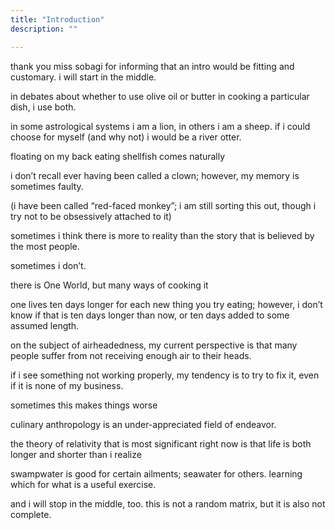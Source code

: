```yaml
---
title: "Introduction"
description: ""

---
```


thank you miss sobagi for informing that an intro would be fitting and customary.
i will start in the middle.

in debates about whether to use olive oil or butter in cooking a particular dish,
i use both.

in some astrological systems i am a lion, in others i am a sheep. if i could choose
for myself (and why not) i would be a river otter.

floating on my back eating shellfish comes naturally

i don't recall ever having been called a clown; however, my memory is sometimes
faulty.

(i have been called "red-faced monkey"; i am still sorting this out, though i try not to be obsessively attached to it)

sometimes i think there is more to reality than the story that is believed by the most people.

sometimes i don't.

there is One World, but many ways of cooking it

one lives ten days longer for each new thing you try eating; however, i don't know if that is ten days longer than now, or ten days added to some assumed length.

on the subject of airheadedness, my current perspective is that many people suffer from not receiving enough air to their heads.

if i see something not working properly, my tendency is to try to fix it, even if it is none of my business.

sometimes this makes things worse

culinary anthropology is an under-appreciated field of endeavor.

the theory of relativity that is most significant right now is that life is both longer and shorter than i realize

swampwater is good for certain ailments; seawater for others. learning which for what is a useful exercise.

and i will stop in the middle, too. this is not a random matrix, but it is also not complete.
